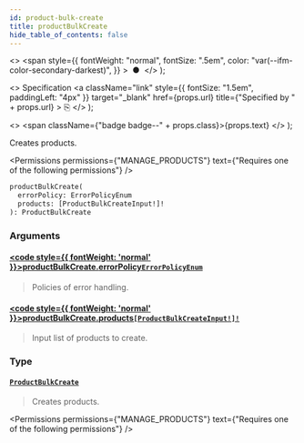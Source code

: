 ```yaml
---
id: product-bulk-create
title: productBulkCreate
hide_table_of_contents: false
---
```


  <>
    <span
      style={{
        fontWeight: "normal",
        fontSize: ".5em",
        color: "var(--ifm-color-secondary-darkest)",
      }}
    >
      &nbsp;●&nbsp;
    </span>
  </>
);

  <>
    Specification
    <a
      className="link"
      style={{ fontSize: "1.5em", paddingLeft: "4px" }}
      target="\_blank"
      href={props.url}
      title={"Specified by " + props.url}
    >
      ⎘
    </a>
  </>
);

  <>
    <span className={"badge badge--" + props.class}>{props.text}</span>
  </>
);

Creates products.

<Badge text="Added in Saleor 3.13" class="secondary margin-bottom--sm" />

<FeaturePreview />

<Permissions
  permissions={"MANAGE_PRODUCTS"}
  text={"Requires one of the following permissions"}
/>

```graphql
productBulkCreate(
  errorPolicy: ErrorPolicyEnum
  products: [ProductBulkCreateInput!]!
): ProductBulkCreate
```

### Arguments

#### [<code style={{ fontWeight: 'normal' }}>productBulkCreate.<b>errorPolicy</b></code>](#)<Bullet />[`ErrorPolicyEnum`](../../../api-reference/miscellaneous/enums/error-policy-enum) <Badge class="secondary" text="enum"/>

> Policies of error handling.

#### [<code style={{ fontWeight: 'normal' }}>productBulkCreate.<b>products</b></code>](#)<Bullet />[`[ProductBulkCreateInput!]!`](../../../api-reference/products/inputs/product-bulk-create-input) <Badge class="secondary" text="non-null"/> <Badge class="secondary" text="input"/>

> Input list of products to create.

### Type

#### [`ProductBulkCreate`](../../../api-reference/products/objects/product-bulk-create) <Badge class="secondary" text="object"/>

> Creates products.

<Badge text="Added in Saleor 3.13" class="secondary margin-bottom--sm" />

<FeaturePreview />

<Permissions
  permissions={"MANAGE_PRODUCTS"}
  text={"Requires one of the following permissions"}
/>

>


